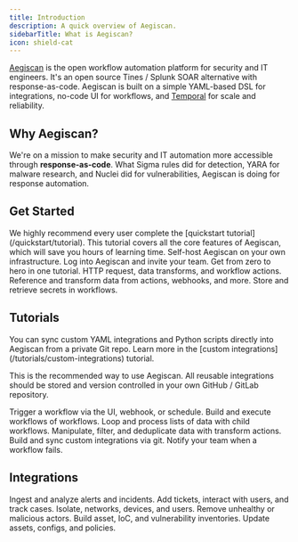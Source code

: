 ```yaml
---
title: Introduction
description: A quick overview of Aegiscan.
sidebarTitle: What is Aegiscan?
icon: shield-cat
---
```


[Aegiscan](https://aegiscan.com) is the open workflow automation platform for security and IT engineers.
It's an open source Tines / Splunk SOAR alternative with response-as-code.
Aegiscan is built on a simple YAML-based DSL for integrations, no-code UI for workflows, and [Temporal](https://temporal.io/) for scale and reliability.

## Why Aegiscan?

We're on a mission to make security and IT automation more accessible through **response-as-code**.
What Sigma rules did for detection, YARA for malware research, and Nuclei did for vulnerabilities, Aegiscan is doing for response automation.

## Get Started

<Tip>
  We highly recommend every user complete the [quickstart tutorial](/quickstart/tutorial).
  This tutorial covers all the core features of Aegiscan, which will save you hours of learning time.
</Tip>

<CardGroup cols={3}>
  <Card title="Install" icon="download" href="/quickstart/install">
    Self-host Aegiscan on your own infrastructure.
  </Card>
  <Card title="Users" icon="user" href="/quickstart/admin">
    Log into Aegiscan and invite your team.
  </Card>
  <Card title="Quickstart" icon="rocket" href="/quickstart/tutorial">
    Get from zero to hero in one tutorial.
  </Card>
  <Card title="Core Actions" icon="cube" href="/quickstart/core-actions">
    HTTP request, data transforms, and workflow actions.
  </Card>
  <Card title="Expressions" icon="dollar-sign" href="/quickstart/expressions">
    Reference and transform data from actions, webhooks, and more.
  </Card>
  <Card title="Secrets" icon="key" href="/quickstart/secrets">
    Store and retrieve secrets in workflows.
  </Card>
</CardGroup>

## Tutorials

<Note>
  You can sync custom YAML integrations and Python scripts directly into Aegiscan from a private Git repo.
  Learn more in the [custom integrations](/tutorials/custom-integrations) tutorial.

  This is the recommended way to use Aegiscan.
  All reusable integrations should be stored and version controlled in your own GitHub / GitLab repository.
</Note>

<CardGroup cols={3}>
  <Card title="Trigger workflows" icon="bolt" href="/tutorials/workflow-triggers">
    Trigger a workflow via the UI, webhook, or schedule.
  </Card>
  <Card title="Child workflows" icon="diagram-project" href="/tutorials/child-workflows">
    Build and execute workflows of workflows.
  </Card>
  <Card title="Explode-implode" icon="layer-group" href="/tutorials/explode-implode">
    Loop and process lists of data with child workflows.
  </Card>
  <Card title="Data transforms" icon="brackets-curly" href="/tutorials/data-transforms">
    Manipulate, filter, and deduplicate data with transform actions.
  </Card>
  <Card title="Custom integrations" icon="github" href="/tutorials/custom-integrations">
    Build and sync custom integrations via git.
  </Card>
  <Card title="Alert on failure" icon="triangle-exclamation" href="/tutorials/alert-on-failure">
    Notify your team when a workflow fails.
  </Card>
</CardGroup>

## Integrations

<CardGroup cols={3}>
  <Card title="Detect" icon="magnifying-glass" href="/templates/detect">
    Ingest and analyze alerts and incidents.
  </Card>
  <Card title="Notify" icon="bell" href="/templates/notify">
    Add tickets, interact with users, and track cases.
  </Card>
  <Card title="Isolate" icon="shield" href="/templates/isolate">
    Isolate, networks, devices, and users.
  </Card>
  <Card title="Evict" icon="ban" href="/templates/evict">
    Remove unhealthy or malicious actors.
  </Card>
  <Card title="Model" icon="list-check" href="/templates/model">
    Build asset, IoC, and vulnerability inventories.
  </Card>
  <Card title="Harden" icon="lock" href="/templates/harden">
    Update assets, configs, and policies.
  </Card>
</CardGroup>
